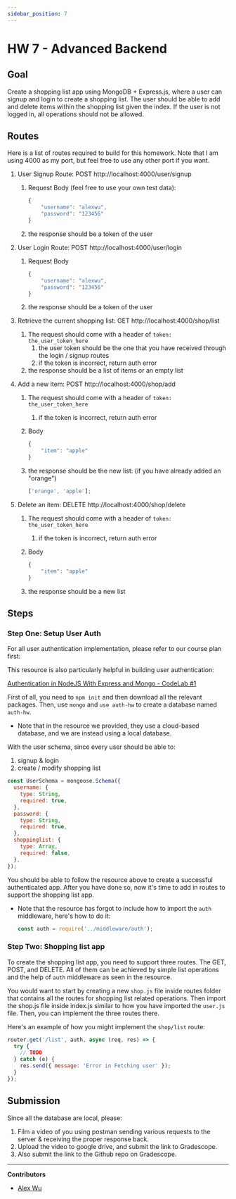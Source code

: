 ```yaml
---
sidebar_position: 7
---
```


# HW 7 - Advanced Backend

## Goal

Create a shopping list app using MongoDB + Express.js, where a user can signup
and login to create a shopping list. The user should be able to add and delete
items within the shopping list given the index. If the user is not logged in,
all operations should not be allowed.

## Routes

Here is a list of routes required to build for this homework. Note that I am
using 4000 as my port, but feel free to use any other port if you want.

1. User Signup Route: POST http://localhost:4000/user/signup

   1. Request Body (feel free to use your own test data):

      ```jsx
      {
          "username": "alexwu",
          "password": "123456"
      }
      ```

   2. the response should be a token of the user

2. User Login Route: POST http://localhost:4000/user/login

   1. Request Body

      ```jsx
      {
          "username": "alexwu",
          "password": "123456"
      }
      ```

   2. the response should be a token of the user

3. Retrieve the current shopping list: GET http://localhost:4000/shop/list
   1. The request should come with a header of `token: the_user_token_here`
      1. the user token should be the one that you have received through the
         login / signup routes
      2. if the token is incorrect, return auth error
   2. the response should be a list of items or an empty list
4. Add a new item: POST http://localhost:4000/shop/add

   1. The request should come with a header of `token: the_user_token_here`
      1. if the token is incorrect, return auth error
   2. Body

      ```jsx
      {
          "item": "apple"
      }
      ```

   3. the response should be the new list: (if you have already added an
      "orange")

      ```jsx
      ['orange', 'apple'];
      ```

5. Delete an item: DELETE http://localhost:4000/shop/delete

   1. The request should come with a header of `token: the_user_token_here`
      1. if the token is incorrect, return auth error
   2. Body

      ```jsx
      {
          "item": "apple"
      }
      ```

   3. the response should be a new list

## Steps

### Step One: Setup User Auth

For all user authentication implementation, please refer to our course plan
first:

This resource is also particularly helpful in building user authentication:

[Authentication in NodeJS With Express and Mongo - CodeLab #1](https://dev.to/dipakkr/implementing-authentication-in-nodejs-with-express-and-jwt-codelab-1-j5i)

First of all, you need to `npm init` and then download all the relevant
packages. Then, use `mongo` and `use auth-hw` to create a database named
`auth-hw`.

- Note that in the resource we provided, they use a cloud-based database, and we
  are instead using a local database.

With the user schema, since every user should be able to:

1. signup & login
2. create / modify shopping list

```jsx
const UserSchema = mongoose.Schema({
  username: {
    type: String,
    required: true,
  },
  password: {
    type: String,
    required: true,
  },
  shoppinglist: {
    type: Array,
    required: false,
  },
});
```

You should be able to follow the resource above to create a successful
authenticated app. After you have done so, now it's time to add in routes to
support the shopping list app.

- Note that the resource has forgot to include how to import the `auth`
  middleware, here's how to do it:
  ```jsx
  const auth = require('../middleware/auth');
  ```

### Step Two: Shopping list app

To create the shopping list app, you need to support three routes. The GET,
POST, and DELETE. All of them can be achieved by simple list operations and the
help of `auth` middleware as seen in the resource.

You would want to start by creating a new `shop.js` file inside routes folder
that contains all the routes for shopping list related operations. Then import
the shop.js file inside index.js similar to how you have imported the `user.js`
file. Then, you can implement the three routes there.

Here's an example of how you might implement the `shop/list` route:

```jsx
router.get('/list', auth, async (req, res) => {
  try {
    // TODO
  } catch (e) {
    res.send({ message: 'Error in Fetching user' });
  }
});
```

## Submission

Since all the database are local, please:

1. Film a video of you using postman sending various requests to the server &
   receiving the proper response back.
2. Upload the video to google drive, and submit the link to Gradescope.
3. Also submit the link to the Github repo on Gradescope.

---

**Contributors**

- [Alex Wu](https://www.linkedin.com/in/jialin-wu-658929185/)
